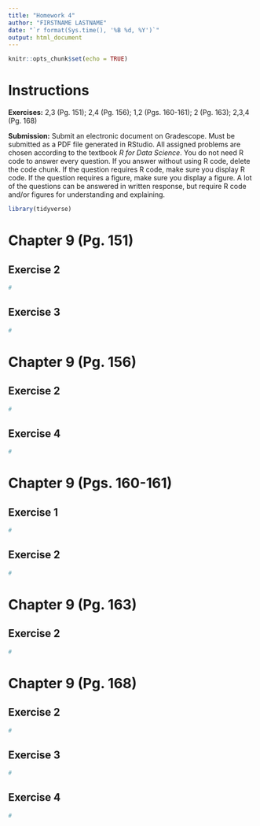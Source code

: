 ```yaml
---
title: "Homework 4"
author: "FIRSTNAME LASTNAME"
date: "`r format(Sys.time(), '%B %d, %Y')`"
output: html_document
---
```


```r
knitr::opts_chunk$set(echo = TRUE)
```

# Instructions

**Exercises:**  2,3 (Pg. 151); 2,4 (Pg. 156); 1,2 (Pgs. 160-161); 2 (Pg. 163); 2,3,4 (Pg. 168)

**Submission:** Submit an electronic document on Gradescope. Must be submitted as a PDF file generated in RStudio. All assigned problems are chosen according to the textbook *R for Data Science*. You do not need R code to answer every question. If you answer without using R code, delete the code chunk. If the question requires R code, make sure you display R code. If the question requires a figure, make sure you display a figure. A lot of the questions can be answered in written response, but require R code and/or figures for understanding and explaining.

```r
library(tidyverse)
```

# Chapter 9 (Pg. 151)

##  Exercise 2
```r
#
```

##  Exercise 3
```r
#
```

# Chapter 9 (Pg. 156)

##  Exercise 2
```r
#
```

##  Exercise 4
```r
#
```

# Chapter 9 (Pgs. 160-161)

##  Exercise 1
```r
#
```

##  Exercise 2
```r
#
```

# Chapter 9 (Pg. 163)

##  Exercise 2
```r
#
```

# Chapter 9 (Pg. 168)

##  Exercise 2
```r
#
```

##  Exercise 3
```r
#
```

##  Exercise 4
```r
#
```
